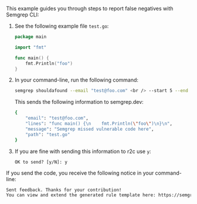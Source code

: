 
This example guides you through steps to report false negatives with Semgrep CLI:

1. See the following example file `test.go`:
    ```go                                    
    package main​
    
    import "fmt"
    
    func main() {
        fmt.Println("foo")
    }
    ```

1. In your command-line, run the following command:
    ```sh
    semgrep shouldafound --email "test@foo.com" <br /> --start 5 --end 7 -m "Semgrep missed vulnerable code here" ./test.go
    ```

    This sends the following information to semgrep.dev:

    ```sh
    {
        "email": "test@foo.com",
        "lines": "func main() {\n    fmt.Println(\"foo\")\n}\n",
        "message": "Semgrep missed vulnerable code here",
        "path": "test.go"
    }

1. If you are fine with sending this information to r2c use `y`:

    ```
    OK to send? [y/N]: y
    ```

If you send the code, you receive the following notice in your command-line:

```sh
Sent feedback. Thanks for your contribution!
You can view and extend the generated rule template here: https://semgrep.dev/s/ylAk
```